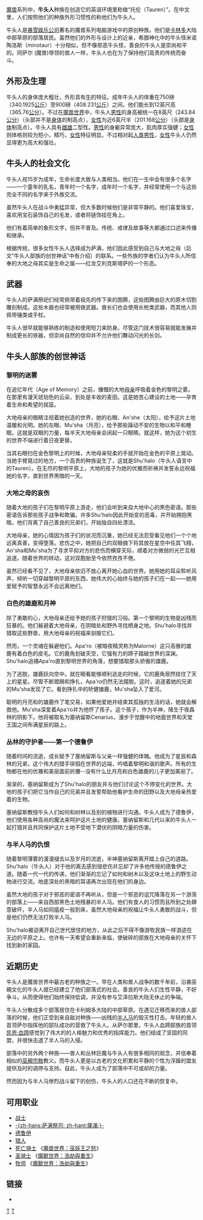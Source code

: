 {{Otheruses|NTR|subject=魔兽系列的虚拟种族|other=ACG界的特定解释}}

{{In-universe|subject=电子游戏|time=2014-07-28T07:40:59+00:00}}

[[魔兽|魔兽]]系列中，'''牛头人'''种族在创造它的英语环境里称做“托伦（Tauren）”。在中文里，人们按照他们的种族外形习惯性的称他们为牛头人。

牛头人是[[暴雪娱乐公司|暴雪娱乐公司]]著名的魔兽系列电脑游戏中的原创种族。他们是[[卡利姆多|卡林多]]大陆中部草原的部落居民。虽然他们的外形与设计上的近亲，希腊神化中的牛头怪米诺陶洛斯（minotaur）十分相似，但不像邪恶牛头怪，善良的牛头人是崇尚和平的。同萨尔 (魔兽)带领的兽人一样，牛头人也在为了保持他们高贵的传统而奋斗。

== 外形及生理 ==
牛头人的身体庞大粗壮，外形具有[[牛|牛]]的特征。成年牛头人的体重在750磅（340.1925[[公斤|公斤]]）至900磅（408.231[[公斤|公斤]]）之间。他们能长到12英尺高（365.76[[公分|公分]]）。不过在[[魔兽世界|魔兽世界]]中，牛头人[[男性|男性]]的身高被统一在8英尺（243.84[[公分|公分]]）（头部并不是[[身体|身体]]的制高点），[[女性|女性]]为近6英尺半（201.168[[公分|公分]]）（头部是[[身体|身体]]制高点）。牛头人具有[[雌性|雌]][[雄性|雄]]二型性。[[男性|男性]]的身躯异常庞大，肌肉厚实强健；[[女性|女性]]则体格则较为短小，精巧，[[女性|女性]]特征明显。不过相对起[[人类|人类]][[男性|男性]]，[[女性|女性]]牛头人仍然显得更为高大和强壮。

== 牛头人的社会文化 ==
牛头人视15岁为成年，生命长度大致与人类相当。他们在一生中会有很多个名字——一个童年的乳名，青年时一个名字，成年时一个名字，并经常使用一个与这些完全不同的名字来于外族交流。

虽然牛头人在战斗中勇猛异常，但大多数时候他们是非常平静的。他们喜爱珠宝，喜欢用宝石装饰自己的毛发，或者将链饰挂在角上。

他们有着简单的象形文字，但并不普及。传统、戒律及故事等大都通过口述来传播和继承。

根据传统，很多女性牛头人选择成为萨满，他们因此感受到自己与大地之母（后文“牛头人部族的创世神话”中有介绍）的联系。一些外族的学者们认为牛头人所信奉的大地之母其实是生命之属——红龙艾利克斯塔萨的一个形态。

== 武器 ==
牛头人的萨满祭祀们经常佩带着祖先的传下来的图腾，这些图腾由巨大的原木切割雕刻制成。这些木器也经常被用做武器。酋长们也会使用长枪类武器，而其他人则佩带锤类或手杖。

牛头人很早就能够熟练的制造和使用短刀来防身。尽管这门技术很容易就能发展并制成更长的铁器，但崇尚自然的信仰并不允许他们舞动闪光的长剑。

== 牛头人部族的创世神话 ==

===黎明的迷雾===

在追忆年代（Age of Memory）之前，慷慨的大地[[母亲|母亲]]呼吸着金色的黎明之雾。在那里有漫天琥珀色的云朵，到处是丰收的麦田。这是她苦心建设的土地——孕育着生命和希望的摇篮。

大地母亲的眼睛注视着她创造的世界，她的右眼、An'she（太阳），给予这片土地温暖和光明。她的左眼、Mu'sha（月亮），给予那些躁动不安的生物以和平和睡眠。这就是双眼的力量，每半天大地母亲会闭起一只眼睛。就这样，她为这个初生的世界不端进行着日夜更替。

当其右眼扫在金色黎明上的时候，大地母亲轻柔的手就开始在金色的平原上晃动。当她手臂晃过的地方，一个高贵的种族诞生了，这就是Shu'halo（牛头人语言中的Tauren）。在无尽的黎明平原上，大地的孩子为她的优雅而祈祷并发誓永远祝福她的名字，直到世界黑暗的一天。

===大地之母的哀伤===
随着大地的孩子们在黎明平原上游走，他们会听到来自大地中心的黑色密语。那些密语告诉那些孩子战争和欺骗。许多Shu'halo因此开始变的恶毒，并开始拥抱黑暗。他们背离了自己善良的兄弟们，开始独自四处漂流。

大地母亲，她的心情因为孩子们的状况而沉重，她已经无法忍受看见他们一个个地远离真善，变得堕落。悲伤之中，她把自己的双眼摘下将其放在星空中任其飞翔，An'sha和Mu'sha为了寻求平抑对方的悲伤而横穿天际，顺着对方微弱的光芒互相追逐。随着世界的转动，这对双胞胎至今依然孜孜不倦。

虽然已经看不见了，大地母亲依旧不放心离开她心血的世界。她用她的耳朵聆听风声，倾听一切穿越黎明平原的东西。她伟大的心始终与她的孩子们在一起——她用爱赋予的智慧永远不会远离他们。

===白色的雄鹿和月神===
除了勇敢的心，大地母亲还给予她的孩子狩猎的习俗。第一个黎明的生物是凶残而狂暴的。他们躲避着大地母亲，在阴暗处和野外寻找栖身之地。Shu'halo寻找并猎取这些野兽，用大地母亲的祝福来驯服它们。

然而，一个灵魂在躲避他们。Apa'ro（被暗夜精灵称为Malorne）这只高傲的雄鹿有着白色的皮毛。它的鹿角划破天空，它强有力的蹄子踏破世界的深渊。Shu'halo追捕Apa'ro直到黎明世界的角落，想要猎取那头骄傲的雄鹿。

为了逃脱，雄鹿跃向空中。就在眼看能够顺利逃走的时候，它的鹿角居然挂住了天上的星星。尽管不断蹬踢和挣扎，Apa'ro仍然无法摆脱。这时，追逐着她的兄弟的Mu'sha发现了它。看到挣扎中的矫健雄鹿，Mu'sha坠入了爱河。

聪明的月亮和的雄鹿作了笔交易，如果他爱她并结束其孤独的生活的话，她就会解救他。Mu'sha深爱着Apa'ro并为他怀了孩子。这个孩子，作为半神，降生于夜森林的阴影下。他将被取名为塞纳留斯Cenarius，漫步于觉醒中的地面世界和天堂王国之间布满星辰的路上。

===丛林的守护者——第一个德鲁伊===
随着时间的流逝，成长赋予了塞纳留斯与父亲一样强健的体魄。他成为了星辰和森林的兄弟，这个伟大的猎手徘徊在世界的远端，吟唱着黎明和谐的歌声。所有的生物都在他的优雅和美丽面前折腰--没有什么比月亮和白色雄鹿的儿子更加美丽了。

渐渐的，塞纳留斯成为了Shu'halo的朋友并与他们讨论这个不停变化的世界。大地的孩子们把它当作自己的兄弟并且发誓帮助他看护生命的田野以及大地母亲热爱着的生物。

塞纳留斯教授牛头人们如何和树林以及别的植物进行沟通。牛头人成为了德鲁伊，他们使用各种高尚的魔法来呵护这片土地的健康。塞纳留斯和几代以来的牛头人一起打猎并且共同保护这片土地不受地下潜伏的阴暗力量的伤害。

===与半人马的仇恨===
随着黎明薄雾的漫漫褪去以及岁月的流逝，半神塞纳留斯离开踏上自己的道路。Shu'halo（牛头人）对于他的离去感到很悲伤并忘却了许多他传授的德鲁伊之道。随着一代一代的传递，他们渐渐的忘记了如何和树木以及这块土地上的野生动物进行交流。地底深处的黑暗的耳语再次出现在他们的身边。

虽然大地的孩子对于邪恶的密语不再听从，但是一个邪恶的诅咒降落在另一个游荡的部落上——来自西部黑色土地残暴的半人马。他们有食人的习惯而且所到之处肆意破坏，半人马如同瘟疫一般到来，虽然大地母亲的祝福让牛头人勇敢的战斗，但是他们仍然无法打败半人马。

Shu'halo被迫离开自己世代居住的地方，从此之后不得不像游牧民族一样浪迹在无边的平原之上。也许有一天希望会重新来临，使破碎的部族在大地母亲的关怀下找到新的家园。

== 近期历史 ==
牛头人是魔兽世界中最古老的种族之一。早在人类和兽人战争的数千年前，沿袭巫覡文化的牛头人就已经建立了他们部落式的社会。善良的牛头人们生性平静，不好争斗。从而使得他们始终保持低调，并没有参与艾泽拉斯大陆无休止的争端。

牛头人分散成多个部落居住在卡利姆多大陆的中部草原。在遇见迁移而来的兽人部落的时候，他们正受到来自敌对种族——凶残的[[半人马|半人马]]的毁灭性打击。年轻的兽人首领萨尔指挥他的部队成功的营救了牛头人。从萨尔那里，牛头人血蹄部族的首领[[凯恩·血蹄|凯恩·血蹄]]感觉到了伟大的的人格魅力和优秀的指挥能力。他们结成了坚固的同盟，并很快击退了半人马的入侵。

部落中的另外两个种族——兽人和丛林巨魔与牛头人有很多相同的观念，并信奉着相似的[[巫覡宗敎|巫覡宗敎]]教义。而牛头人更是以古老的文化积累和平静的个性为浮躁的盟友提供及时的调停与支持。自此，牛头人成为了部落中不可或却的力量。

然而因为与半人马惨烈战斗留下的创伤，牛头人的人口还在不断的恢复中。

== 可用职业 ==
*[[魔兽世界职业列表#战士|战士]]
*[[魔兽世界职业列表#萨满祭司|-{zh-hans:萨满祭司; zh-hant:薩滿;}-]]
*[[魔兽世界职业列表#德鲁伊|德鲁伊]]
*[[魔兽世界职业列表#猎人|猎人]]
*[[魔兽世界职业列表#死亡骑士|死亡骑士]] 《[[魔兽世界：巫妖王之怒|魔兽世界：巫妖王之怒]]》
*[[魔兽世界职业列表#圣骑士|圣骑士]] 《[[魔獸世界：浩劫與重生|魔獸世界：浩劫與重生]]》
*[[魔兽世界职业列表#牧师|牧师]] 《[[魔獸世界：浩劫與重生|魔獸世界：浩劫與重生]]》

{{Warcraft universe}}
{{暴雪娛樂遊戲}}

== 链接 ==
*{{wowwiki|Tauren}}

[[Category:魔兽世界|T]]
[[Category:虛構種族|T]]